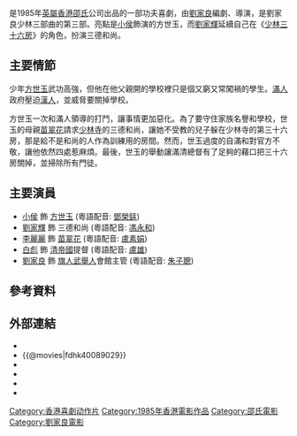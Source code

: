 {{unreferenced|time=2010-07-27T09:49:05+00:00}}
{{Infobox Film
| name           = 霹靂十傑
| original_name  = ''{{lang|en|Disciples of the 36th Chamber}}''
| image          = Disciples 36th Chamber poster.jpg
| image_size     = 
| caption        = 
| director       = [[劉家良|劉家良]]
| producer       = [[方逸華|方逸華]]、[[邵逸夫|邵逸夫]]
| producer_2     = 黃家禧、陳莉華
| writer         = [[劉家良|劉家良]]
| narrator       = 
| starring       = [[小侯|小侯]]<br>[[劉家輝|劉家輝]]<br/>[[劉家良|劉家良]]
| music          = 
| cinematography = 曹安淳
| editing        = 姜興隆、李炎海
| distributor    = [[邵氏|邵氏]]
| released       = {{BHKG}}：{{film date|1985|5|17}}
| runtime        = 89 分鐘
| country        = {{英屬香港電影}}
| language       = 粵語
| budget         = 
| gross          = HK $1,595,033.00
| preceded_by    = [[少林三十六房|少林三十六房]]<br>[[少林搭棚大師|少林搭棚大師]]
| followed_by    = 
| website        =
| amg_id         = 1:525771
| imdb_id        = tt0089029
}}
{{engname|《霹靂十傑》|''Disciples of the 36th Chamber''}}是1985年[[英屬香港|英屬香港]][[邵氏|邵氏]]公司出品的一部功夫喜劇，由[[劉家良|劉家良]]編劇、導演，是劉家良少林三部曲的第三部。亮點是[[小侯|小侯]]飾演的方世玉，而[[劉家輝|劉家輝]]延續自己在《[[少林三十六房|少林三十六房]]》的角色，扮演三德和尚。

==主要情節==
少年[[方世玉|方世玉]]武功高強，但他在他父親開的學校裡只是個又窮又常闖禍的學生。[[滿族|滿人]]政府壓迫[[漢人|漢人]]，並威脅要關掉學校。

方世玉一次和滿人領導的打鬥，讓事情更加惡化。為了要守住家族名譽和學校，世玉的母親[[苗翠花|苗翠花]]請求[[少林寺|少林寺]]的三德和尚，讓她不受教的兒子躲在少林寺的第三十六房，那是給不是和尚的人作為訓練用的房間。然而，世玉過度的自滿和對官方不敬，讓他依然四處惹麻煩。最後，世玉的舉動讓滿清總督有了足夠的藉口把三十六房關掉，並掃除所有門徒。

==主要演員==
* [[小侯|小侯]] 飾 [[方世玉|方世玉]] (粵語配音: [[鄧榮銾|鄧榮銾]])
* [[劉家輝|劉家輝]] 飾 三德和尚 (粵語配音: [[馮永和|馮永和]])
* [[李麗麗|李麗麗]] 飾 [[苗翠花|苗翠花]] (粵語配音: [[盧素娟|盧素娟]])
* [[白彪|白彪]] 飾 [[清帝國|清帝國]]提督 (粵語配音: [[盧雄|盧雄]])
* [[劉家良|劉家良]] 飾 [[旗人|旗人]][[武舉人|武舉人]]會館主管 (粵語配音: [[朱子聰|朱子聰]])

== 參考資料 ==
{{reflist}}

== 外部連結 ==
*{{hkmdb title|6689}}
*{{@movies|fdhk40089029}}
*{{Mtime|24472}}
*{{douban}}
*{{Amg movie|525771}}
*{{imdb title|0089029}}

{{刘家良}}

[[Category:香港喜劇动作片|Category:香港喜劇动作片]]
[[Category:1985年香港電影作品|Category:1985年香港電影作品]]
[[Category:邵氏電影|Category:邵氏電影]]
[[Category:劉家良電影|Category:劉家良電影]]